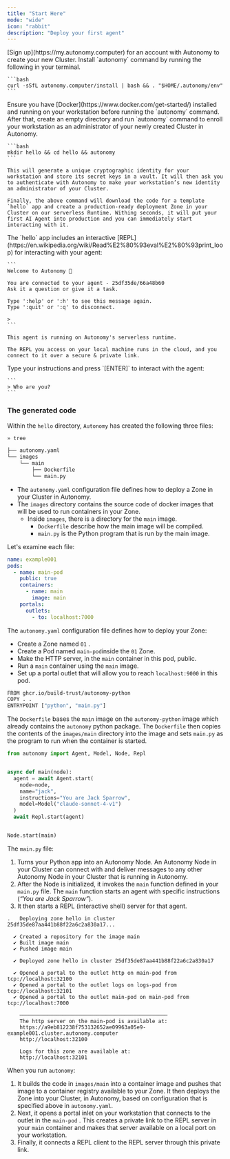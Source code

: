 ```yaml
---
title: "Start Here"
mode: "wide"
icon: "rabbit"
description: "Deploy your first agent"
---
```


<Steps>
  <Step title="Create an account">
    [Sign up](https://my.autonomy.computer) for an account with Autonomy to create your new Cluster.
  </Step>
  <Step title="Install">
    Install `autonomy` command by running the following in your terminal.

    ```bash
    curl -sSfL autonomy.computer/install | bash && . "$HOME/.autonomy/env"
    ```
  </Step>
  <Step title="Deploy your first agent">
    <Note>
      Ensure you have [Docker](https://www.docker.com/get-started/) installed and running on your workstation before running the `autonomy` command.
    </Note>
    After that, create an empty directory and run `autonomy` command to enroll your workstation as an administrator of your newly created Cluster in Autonomy.

    ```bash
    mkdir hello && cd hello && autonomy
    ```

    This will generate a unique cryptographic identity for your workstation and store its secret keys in a vault. It will then ask you to authenticate with Autonomy to make your workstation’s new identity an administrator of your Cluster.

    Finally, the above command will download the code for a template `hello` app and create a production-ready deployment Zone in your Cluster on our serverless Runtime. Withing seconds, it will put your first AI Agent into production and you can immediately start interacting with it.
  </Step>
  <Step title="Chat with your agent">
    The `hello` app includes an interactive [REPL](https://en.wikipedia.org/wiki/Read%E2%80%93eval%E2%80%93print_loop) for interacting with your agent:

    ```
    Welcome to Autonomy 👋
    
    You are connected to your agent - 25df35de/66a48b60
    Ask it a question or give it a task.
    
    Type ':help' or ':h' to see this message again.
    Type ':quit' or ':q' to disconnect.
    
    >
    ```

    This agent is running on Autonomy's serverless runtime.

    The REPL you access on your local machine runs in the cloud, and you connect to it over a secure & private link.
  </Step>
  <Step title="Ask the agent something">
    Type your instructions and press `[ENTER]` to interact with the agent:

    ```
    > Who are you?
    ```
  </Step>
</Steps>

### The generated code

Within the `hello` directory, `Autonomy` has created the following three files:

```bash Generated Files
» tree

├── autonomy.yaml
└── images
    └── main
        ├── Dockerfile
        └── main.py
```

- The `autonomy.yaml` configuration file defines how to deploy a Zone in your Cluster in Autonomy.
- The `images` directory contains the source code of docker images that will be used to run containers in your Zone.
  - Inside `images`, there is a directory for the `main` image.
    - `Dockerfile` describe how the main image will be compiled.
    - `main.py` is the Python program that is run by the main image.

Let's examine each file:

```yaml autonomy.yaml
name: example001
pods:
  - name: main-pod
    public: true
    containers:
      - name: main
        image: main
    portals:
      outlets:
        - to: localhost:7000
```

The `autonomy.yaml` configuration file defines how to deploy your Zone:

- Create a Zone named `01` .
- Create a Pod named `main-pod`inside the `01` Zone.
- Make the HTTP server, in the `main` container in this pod, public.
- Run a `main` container using the `main` image.
- Set up a portal outlet that will allow you to reach `localhost:9000` in this pod.

```bash images/main/Dockerfile
FROM ghcr.io/build-trust/autonomy-python
COPY . .
ENTRYPOINT ["python", "main.py"]
```

The `Dockerfile` bases the `main` image on the `autonomy-python` image which already contains the `autonomy` python package. The `Dockerfile` then copies the contents of the `images/main` directory into the image and sets `main.py` as the program to run when the container is started.

```python images/main/main.py
from autonomy import Agent, Model, Node, Repl


async def main(node):
  agent = await Agent.start(
    node=node,
    name="jack",
    instructions="You are Jack Sparrow",
    model=Model("claude-sonnet-4-v1")
  )
  await Repl.start(agent)


Node.start(main)
```

The `main.py` file:

1. Turns your Python app into an Autonomy Node. An Autonomy Node in your Cluster can connect with and deliver messages to any other Autonomy Node in your Cluster that is running in Autonomy.
2. After the Node is initialized, it invokes the `main` function defined in your `main.py` file. The `main` function starts an agent with specific instructions (_“You are Jack Sparrow”_).
3. It then starts a REPL (interactive shell) server for that agent.

```Output Output
.   Deploying zone hello in cluster 25df35de87aa441b88f22a6c2a830a17...

  ✔ Created a repository for the image main
  ✔ Built image main
  ✔ Pushed image main

  ✔ Deployed zone hello in cluster 25df35de87aa441b88f22a6c2a830a17

  ✔ Opened a portal to the outlet http on main-pod from tcp://localhost:32100
  ✔ Opened a portal to the outlet logs on logs-pod from tcp://localhost:32101
  ✔ Opened a portal to the outlet main-pod on main-pod from tcp://localhost:7000

    ────────────────────────────────────────────────
    The http server on the main-pod is available at:
    https://a9eb812238f753132652ae09963a05e9-example001.cluster.autonomy.computer
    http://localhost:32100

    Logs for this zone are available at:
    http://localhost:32101

```

When you run `autonomy`:

1. It builds the code in `images/main` into a container image and pushes that image to a container registry available to your Zone. It then deploys the Zone into your Cluster, in Autonomy, based on configuration that is specified above in `autonomy.yaml`.
2. Next, it opens a portal inlet on your workstation that connects to the outlet in the `main-pod` . This creates a private link to the REPL server in your `main` container and makes that server available on a local port on your workstation.
3. Finally, it connects a REPL client to the REPL server through this private link.